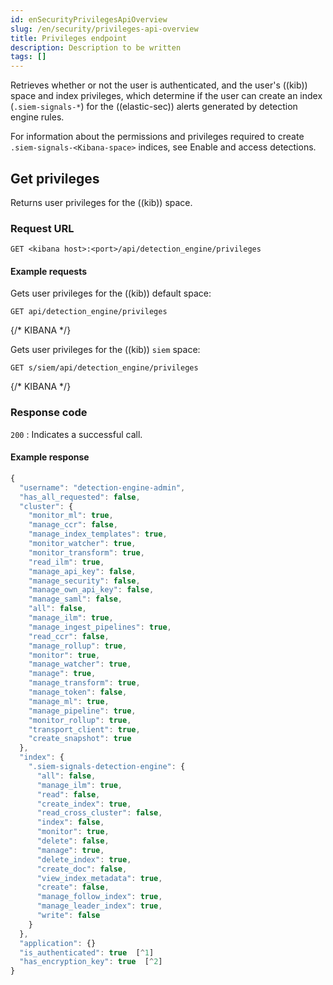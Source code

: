 ```yaml
---
id: enSecurityPrivilegesApiOverview
slug: /en/security/privileges-api-overview
title: Privileges endpoint
description: Description to be written
tags: []
---
```


<div id="privileges-api-overview"></div>

Retrieves whether or not the user is authenticated, and the user's ((kib)) space
and index privileges, which determine if the user can create an index
(`.siem-signals-*`) for the ((elastic-sec)) alerts generated by detection engine rules.

For information about the permissions and privileges required to create
`.siem-signals-<Kibana-space>` indices, see <DocLink id="enSecurityDetectionsPermissionsSection" section="enable-and-access-detections">Enable and access detections</DocLink>.

## Get privileges

Returns user privileges for the ((kib)) space.

### Request URL

`GET <kibana host>:<port>/api/detection_engine/privileges`

#### Example requests

Gets user privileges for the ((kib)) default space:

```console
GET api/detection_engine/privileges
```
{/* KIBANA */}

Gets user privileges for the ((kib)) `siem` space:

```console
GET s/siem/api/detection_engine/privileges
```
{/* KIBANA */}

### Response code

`200` 
    : Indicates a successful call.

#### Example response

```js
{
  "username": "detection-engine-admin",
  "has_all_requested": false,
  "cluster": {
    "monitor_ml": true,
    "manage_ccr": false,
    "manage_index_templates": true,
    "monitor_watcher": true,
    "monitor_transform": true,
    "read_ilm": true,
    "manage_api_key": false,
    "manage_security": false,
    "manage_own_api_key": false,
    "manage_saml": false,
    "all": false,
    "manage_ilm": true,
    "manage_ingest_pipelines": true,
    "read_ccr": false,
    "manage_rollup": true,
    "monitor": true,
    "manage_watcher": true,
    "manage": true,
    "manage_transform": true,
    "manage_token": false,
    "manage_ml": true,
    "manage_pipeline": true,
    "monitor_rollup": true,
    "transport_client": true,
    "create_snapshot": true
  },
  "index": {
    ".siem-signals-detection-engine": {
      "all": false,
      "manage_ilm": true,
      "read": false,
      "create_index": true,
      "read_cross_cluster": false,
      "index": false,
      "monitor": true,
      "delete": false,
      "manage": true,
      "delete_index": true,
      "create_doc": false,
      "view_index_metadata": true,
      "create": false,
      "manage_follow_index": true,
      "manage_leader_index": true,
      "write": false
    }
  },
  "application": {}
  "is_authenticated": true  [^1]
  "has_encryption_key": true  [^2]
}
```
[^1]: Indicates whether the user can log in to the ((es)) deployment.
[^2]: Indicates whether the
<DocLink id="enSecurityDetectionEngineOverview" section="detections-configuration-and-index-privilege-prerequisites">`xpack.encryptedSavedObjects.encryptionKey`</DocLink> is
set.
